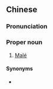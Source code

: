 {{also|马累}}
==Chinese==
{{zh-forms|s=马累}}

===Pronunciation===
{{zh-pron
|m=Mǎlèi
|c=maa5 leoi6
|mn=Má-lūi
|cat=pn
}}

===Proper noun===
{{zh-proper noun}}

# {{lb|zh|Mainland China}} [[Malé]] {{gloss|capital city of the Maldives}}

====Synonyms====
* {{qualifier|Taiwan}} {{zh-l|馬利}}